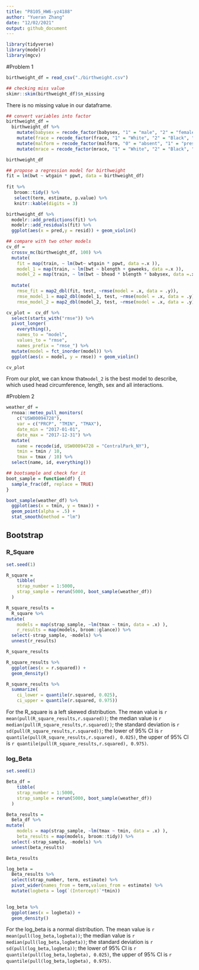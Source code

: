 ```yaml
---
title: "P8105_HW6-yz4188"
author: "Yueran Zhang"
date: "12/02/2021"
output: github_document
---
```


```r
library(tidyverse)
library(modelr)
library(mgcv)
```

#Problem 1 
```r
birthweight_df = read_csv("./birthweight.csv")
```


```r
## checking miss value
skimr::skim(birthweight_df)$n_missing 
```
There is no missing value in our dataframe.



```r
## convert variables into factor
birthweight_df =
  birthweight_df %>%
    mutate(babysex = recode_factor(babysex, "1" = "male", "2" = "female")) %>% 
    mutate(frace = recode_factor(frace, "1" = "White", "2" = "Black", "3" = "Asian", "4" = "Puerto Rican", "8" = "Other", "9" = "Unknown")) %>% 
    mutate(malform = recode_factor(malform, "0" = "absent", "1" = "present")) %>% 
    mutate(mrace = recode_factor(mrace, "1" = "White", "2" = "Black", "3" = "Asian", "4" = "Puerto Rican", "8" = "Other")) 

birthweight_df
```

```r
## propose a regression model for birthweight
fit = lm(bwt ~ wtgain * ppwt, data = birthweight_df)
  
fit %>% 
   broom::tidy() %>% 
   select(term, estimate, p.value) %>%
   knitr::kable(digits = 3)

birthweight_df %>% 
  modelr::add_predictions(fit) %>%
  modelr::add_residuals(fit) %>%
  ggplot(aes(x = pred,y = resid)) + geom_violin() 

```


```r
## compare with two other models
cv_df = 
  crossv_mc(birthweight_df, 100) %>% 
  mutate(
    fit = map(train, ~ lm(bwt~ wtgain * ppwt, data =.x )),
    model_1 = map(train, ~ lm(bwt ~ blength + gaweeks, data =.x )),
    model_2 = map(train, ~ lm(bwt ~ bhead * blength * babysex, data =.x ))) %>%
  
  mutate(
    rmse_fit = map2_dbl(fit, test, ~rmse(model = .x, data = .y)),
    rmse_model_1 = map2_dbl(model_1, test, ~rmse(model = .x, data = .y)),
    rmse_model_2 = map2_dbl(model_2, test, ~rmse(model = .x, data = .y)))

cv_plot =  cv_df %>% 
  select(starts_with("rmse")) %>% 
  pivot_longer(
    everything(),
    names_to = "model", 
    values_to = "rmse",
    names_prefix = "rmse_") %>% 
  mutate(model = fct_inorder(model)) %>% 
  ggplot(aes(x = model, y = rmse)) + geom_violin()

cv_plot

```

From our plot, we can know that`model_2` is the best model to describe, which used head circumference, length, sex and all interactions.


#Problem 2

```r
weather_df = 
  rnoaa::meteo_pull_monitors(
    c("USW00094728"),
    var = c("PRCP", "TMIN", "TMAX"), 
    date_min = "2017-01-01",
    date_max = "2017-12-31") %>%
  mutate(
    name = recode(id, USW00094728 = "CentralPark_NY"),
    tmin = tmin / 10,
    tmax = tmax / 10) %>%
  select(name, id, everything())
```

```r
## bootsample and check for it 
boot_sample = function(df) {
  sample_frac(df, replace = TRUE)
}

boot_sample(weather_df) %>% 
  ggplot(aes(x = tmin, y = tmax)) + 
  geom_point(alpha = .5) +
  stat_smooth(method = "lm")

```


## Bootstrap

### R_Square
```r
set.seed(1)

R_square = 
    tibble(
    strap_number = 1:5000,
    strap_sample = rerun(5000, boot_sample(weather_df))
  )
```

```r
R_square_results =
  R_square %>%
mutate(
    models = map(strap_sample, ~lm(tmax ~ tmin, data = .x) ),
    r_results = map(models, broom::glance)) %>% 
  select(-strap_sample, -models) %>% 
  unnest(r_results) 

R_square_results
```

```r
R_square_results %>%
  ggplot(aes(x = r.squared)) +
  geom_density()
```

```r
R_square_results %>% 
  summarize(
    ci_lower = quantile(r.squared, 0.025), 
    ci_upper = quantile(r.squared, 0.975))

```
For the R_square is a left skewed distribution. The mean value is  `r mean(pull(R_square_results,r.squared))`; the median value is `r median(pull(R_square_results,r.squared))`; the standard deviation is `r sd(pull(R_square_results,r.squared))`; the lower of 95% CI  is `r quantile(pull(R_square_results,r.squared), 0.025)`, the upper of 95% CI is 
`r quantile(pull(R_square_results,r.squared), 0.975)`.


### log_Beta
```r
set.seed(1)

Beta_df = 
    tibble(
    strap_number = 1:5000,
    strap_sample = rerun(5000, boot_sample(weather_df))
  )
```

```r
Beta_results =
  Beta_df %>%
mutate(
    models = map(strap_sample, ~lm(tmax ~ tmin, data = .x) ),
    beta_results = map(models, broom::tidy)) %>% 
  select(-strap_sample, -models) %>% 
  unnest(beta_results) 

Beta_results
```


```r
log_beta = 
  Beta_results %>%
  select(strap_number, term, estimate) %>%
  pivot_wider(names_from = term,values_from = estimate) %>%
  mutate(logbeta = log(`(Intercept)`*tmin))
  
```

```r
log_beta %>%
  ggplot(aes(x = logbeta)) +
  geom_density()
```

For the log_beta  is a normal distribution. The mean value is  `r mean(pull(log_beta,logbeta))`; the median value is `r median(pull(log_beta,logbeta))`; the standard deviation is `r sd(pull(log_beta,logbeta))`; the lower of 95% CI  is `r quantile(pull(log_beta,logbeta), 0.025)`, the upper of 95% CI is `r quantile(pull(log_beta,logbeta), 0.975)`.

